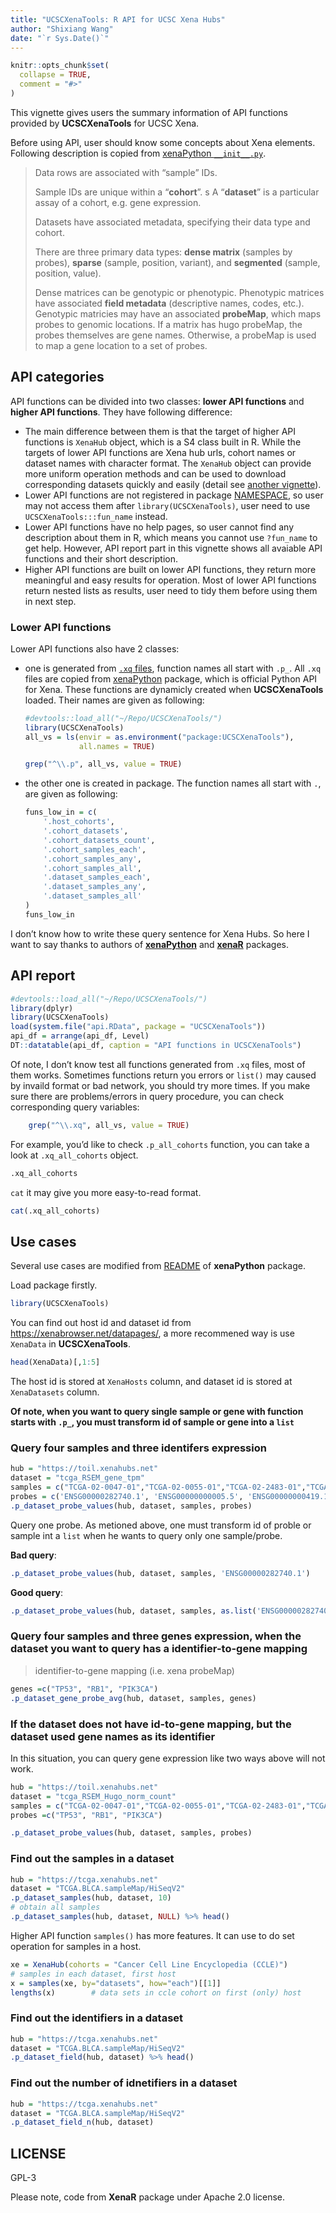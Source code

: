```yaml
---
title: "UCSCXenaTools: R API for UCSC Xena Hubs"
author: "Shixiang Wang"
date: "`r Sys.Date()`"
---
```


```r
knitr::opts_chunk$set(
  collapse = TRUE,
  comment = "#>"
)
```

This vignette gives users the summary information of API functions provided by **UCSCXenaTools** for UCSC Xena. 

Before using API, user should know some concepts about Xena elements. Following description is copied from [xenaPython `__init__.py`](https://github.com/ucscXena/xenaPython/blob/master/xenaPython/__init__.py).

> Data rows are associated with "sample" IDs.
>
> Sample IDs are unique within a "**cohort**".
>s
> A "**dataset**" is a particular assay of a cohort, e.g. gene expression.
>
> Datasets have associated metadata, specifying their data type and cohort.
>
> There are three primary data types: **dense matrix** (samples by probes), **sparse** (sample, position, variant), and **segmented** (sample, position, value).
> 
> Dense matrices can be genotypic or phenotypic. Phenotypic matrices have associated **field metadata** (descriptive names, codes, etc.).
Genotypic matricies may have an associated **probeMap**, which maps probes to genomic locations. If a matrix has hugo probeMap, the probes themselves are gene names. Otherwise, a probeMap is used to map a gene location to a set of probes.

## API categories

API functions can be divided into two classes: **lower API functions** and **higher API functions**. 
They have following difference:

- The main difference between them is that the target of higher API functions is `XenaHub` object, which is
a S4 class built in R. While the targets of lower API functions are Xena hub urls, cohort names or 
dataset names with character format. The `XenaHub` object can provide more uniform operation methods and can be
used to download corresponding datasets quickly and easily 
(detail see [another vignette](https://shixiangwang.github.io/UCSCXenaTools/)).
- Lower API functions are not registered in package 
[NAMESPACE](https://github.com/ShixiangWang/UCSCXenaTools/blob/master/NAMESPACE), so user may not access them
after `library(UCSCXenaTools)`, user need to use `UCSCXenaTools:::fun_name` instead.
- Lower API functions have no help pages, so user cannot find any description about them in R, which means
you cannot use `?fun_name` to get help. However, API report part in this vignette shows all avaiable API functions and 
their short description.
- Higher API functions are built on lower API functions, they return more meaningful and easy results for operation. Most of lower API functions return nested lists as results, user need to tidy them before using them in next step.


### Lower API functions

Lower API functions also have 2 classes: 

- one is generated from 
[`.xq` files](https://github.com/ShixiangWang/UCSCXenaTools/tree/master/inst/queries), 
function names all start with `.p_`. All `.xq` files are copied from [xenaPython](https://github.com/ucscXena/xenaPython) package, which is official Python API for Xena.
These functions are dynamicly created when **UCSCXenaTools** loaded. Their names are given as following: 

    ```r
    #devtools::load_all("~/Repo/UCSCXenaTools/")
    library(UCSCXenaTools)
    all_vs = ls(envir = as.environment("package:UCSCXenaTools"),
                all.names = TRUE)
    ```
    
    ```r
    grep("^\\.p", all_vs, value = TRUE)
    ```

- the other one is created in package. The function names all start with `.`, are given as following:

    ```r
    funs_low_in = c(
        '.host_cohorts',
        '.cohort_datasets',
        '.cohort_datasets_count',
        '.cohort_samples_each',
        '.cohort_samples_any',
        '.cohort_samples_all',
        '.dataset_samples_each',
        '.dataset_samples_any',
        '.dataset_samples_all'
    )
    funs_low_in
    ```


I don't know how to write these query sentence for Xena Hubs. So here I want to
say thanks to authors of [**xenaPython**](https://github.com/ucscXena/xenaPython) 
and [**xenaR**](https://github.com/mtmorgan/XenaR) packages.

## API report


```r
#devtools::load_all("~/Repo/UCSCXenaTools/")
library(dplyr)
library(UCSCXenaTools)
load(system.file("api.RData", package = "UCSCXenaTools"))
api_df = arrange(api_df, Level)
DT::datatable(api_df, caption = "API functions in UCSCXenaTools")
```

Of note, I don't know test all functions generated from `.xq` files, most of them works.
Sometimes functions return you errors or `list()` may caused by invaild format or bad network, 
you should try more times. If you make sure there are problems/errors in query procedure,
you can check corresponding query variables:

```r
    grep("^\\.xq", all_vs, value = TRUE)
```

For example, you'd like to check `.p_all_cohorts` function, you can take a look
at `.xq_all_cohorts` object.

```r
.xq_all_cohorts
```

`cat` it may give you more easy-to-read format.

```r
cat(.xq_all_cohorts)
```

## Use cases

Several use cases are modified from [README](https://github.com/ucscXena/xenaPython) of **xenaPython** package. 

Load package firstly.

```r
library(UCSCXenaTools)
```


You can find out host id and dataset id from <https://xenabrowser.net/datapages/>, a more recommened way is use `XenaData` in **UCSCXenaTools**.

```r
head(XenaData)[,1:5]
```

The host id is stored at `XenaHosts` column, and dataset id is stored at `XenaDatasets` column.

**Of note, when you want to query single sample or gene with function starts with `.p_`, you must transform id of sample or gene into a `list`**

### Query four samples and three identifers expression

```r
hub = "https://toil.xenahubs.net"
dataset = "tcga_RSEM_gene_tpm"
samples = c("TCGA-02-0047-01","TCGA-02-0055-01","TCGA-02-2483-01","TCGA-02-2485-01")
probes = c('ENSG00000282740.1', 'ENSG00000000005.5', 'ENSG00000000419.12')
.p_dataset_probe_values(hub, dataset, samples, probes)
```


Query one probe. As metioned above, one must transform id of proble or sample int a `list` when he wants to query only one sample/probe.

**Bad query**:

```r
.p_dataset_probe_values(hub, dataset, samples, 'ENSG00000282740.1')
```

**Good query**:

```r
.p_dataset_probe_values(hub, dataset, samples, as.list('ENSG00000282740.1'))
```

### Query four samples and three genes expression, when the dataset you want to query has a identifier-to-gene mapping

> identifier-to-gene mapping (i.e. xena probeMap)

```r
genes =c("TP53", "RB1", "PIK3CA")
.p_dataset_gene_probe_avg(hub, dataset, samples, genes)
```

### If the dataset does not have id-to-gene mapping, but the dataset used gene names as its identifier

In this situation, you can query gene expression like two ways above will not work.

```r
hub = "https://toil.xenahubs.net"
dataset = "tcga_RSEM_Hugo_norm_count"
samples = c("TCGA-02-0047-01","TCGA-02-0055-01","TCGA-02-2483-01","TCGA-02-2485-01")
probes =c("TP53", "RB1", "PIK3CA")

.p_dataset_probe_values(hub, dataset, samples, probes)
```

### Find out the samples in a dataset

```r
hub = "https://tcga.xenahubs.net"
dataset = "TCGA.BLCA.sampleMap/HiSeqV2"
.p_dataset_samples(hub, dataset, 10)
# obtain all samples
.p_dataset_samples(hub, dataset, NULL) %>% head()
```

Higher API function `samples()` has more features. It can use to do set operation for samples in a host.

```r
xe = XenaHub(cohorts = "Cancer Cell Line Encyclopedia (CCLE)")
# samples in each dataset, first host
x = samples(xe, by="datasets", how="each")[[1]]
lengths(x)        # data sets in ccle cohort on first (only) host
```

### Find out the identifiers in a dataset

```r
hub = "https://tcga.xenahubs.net"
dataset = "TCGA.BLCA.sampleMap/HiSeqV2"
.p_dataset_field(hub, dataset) %>% head()
```

### Find out the number of idnetifiers in a dataset

```r
hub = "https://tcga.xenahubs.net"
dataset = "TCGA.BLCA.sampleMap/HiSeqV2"
.p_dataset_field_n(hub, dataset)
```


## LICENSE

GPL-3

Please note, code from **XenaR** package under Apache 2.0 license.
